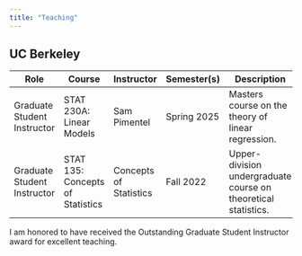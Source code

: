 ```yaml
---
title: "Teaching"
---
```


## UC Berkeley

| Role | Course | Instructor | Semester(s) | Description |
|--------------|--------------|--------------|--------------|----------------|
| Graduate Student Instructor | STAT 230A: Linear Models | Sam Pimentel | Spring 2025 | Masters course on the theory of linear regression. |
| Graduate Student Instructor | STAT 135: Concepts of Statistics | Concepts of Statistics | Fall 2022 | Upper-division undergraduate course on theoretical statistics. |

I am honored to have received the Outstanding Graduate Student Instructor award for excellent teaching.
